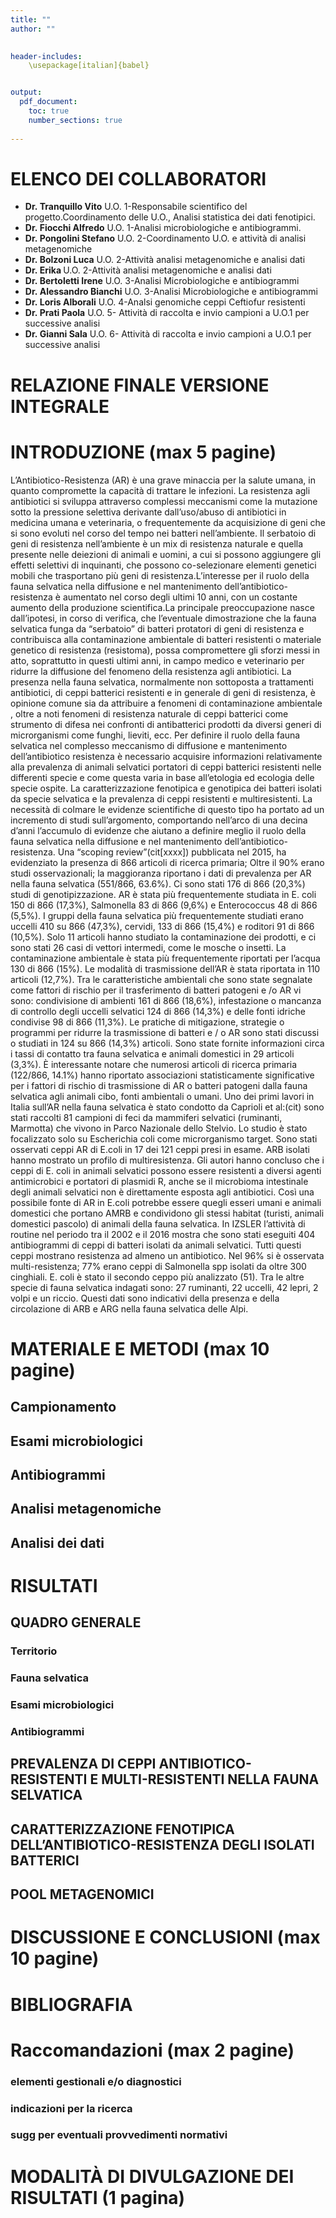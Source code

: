 ```yaml
---
title: ""
author: ""
 

header-includes:
    \usepackage[italian]{babel}


output:
  pdf_document:
    toc: true
    number_sections: true
 
---
```

\listoffigures
\listoftables
# ELENCO DEI COLLABORATORI {-}
* **Dr. Tranquillo Vito** U.O. 1-Responsabile scientifico del progetto.Coordinamento delle U.O., Analisi statistica dei dati fenotipici. 
* **Dr. Fiocchi Alfredo** U.O. 1-Analisi microbiologiche e antibiogrammi.
* **Dr. Pongolini Stefano** U.O. 2-Coordinamento U.O. e attività di analisi metagenomiche
* **Dr. Bolzoni Luca** U.O. 2-Attività analisi metagenomiche e analisi dati
* **Dr. Erika       ** U.O. 2-Attività analisi metagenomiche e analisi dati
* **Dr. Bertoletti Irene** U.O. 3-Analisi Microbiologiche e antibiogrammi
* **Dr. Alessandro Bianchi** U.O. 3-Analisi Microbiologiche e antibiogrammi
* **Dr. Loris Alborali** U.O. 4-Analsi genomiche ceppi Ceftiofur resistenti
* **Dr. Prati Paola** U.O. 5- Attività di raccolta e invio campioni a U.O.1 per successive analisi
* **Dr. Gianni Sala** U.O. 6- Attività di raccolta e invio campioni a U.O.1 per successive analisi

# RELAZIONE FINALE VERSIONE INTEGRALE {-}

# INTRODUZIONE (max 5 pagine)
L'Antibiotico-Resistenza (AR) è una grave minaccia per la salute umana, in quanto compromette la capacità di trattare le infezioni. La resistenza agli antibiotici si sviluppa attraverso complessi meccanismi come la mutazione sotto la pressione selettiva derivante dall'uso/abuso di antibiotici in medicina umana e veterinaria, o frequentemente da acquisizione di geni che si sono evoluti nel corso del tempo nei batteri nell'ambiente. Il serbatoio di geni di resistenza nell'ambiente è un mix
di resistenza naturale e quella presente nelle deiezioni di animali e uomini, a cui si possono aggiungere gli effetti selettivi di inquinanti, che possono co-selezionare elementi genetici mobili che trasportano più geni di resistenza.L'interesse per il ruolo della fauna selvatica nella diffusione e nel mantenimento dell'antibiotico-resistenza è aumentato nel corso degli ultimi 10 anni, con un costante aumento della produzione scientifica.La principale preoccupazione nasce dall'ipotesi, in corso di verifica, che l'eventuale dimostrazione che la fauna selvatica funga da "serbatoio" di batteri protatori di geni di resistenza e contribuisca alla contaminazione ambientale di batteri resistenti o materiale genetico
di resistenza (resistoma), possa compromettere gli sforzi messi in atto, soprattutto in questi ultimi anni, in campo medico e veterinario per ridurre la diffusione del fenomeno della resistenza agli antibiotici. 
La presenza nella fauna selvatica, normalmente non sottoposta a trattamenti antibiotici, di ceppi batterici resistenti e in generale di geni di resistenza, è opinione comune sia da attribuire a fenomeni di contaminazione ambientale , oltre a noti fenomeni di resistenza naturale di ceppi batterici come strumento di difesa nei confronti di antibatterici prodotti da diversi generi di microrganismi come funghi, lieviti, ecc. Per definire il ruolo della fauna selvatica nel complesso meccanismo di diffusione e mantenimento dell'antibiotico resistenza è necessario acquisire informazioni relativamente alla prevalenza di animali selvatici portatori di ceppi batterici resistenti nelle differenti specie e come questa varia in base all'etologia ed ecologia delle specie ospite. La caratterizzazione fenotipica e genotipica dei batteri isolati da specie selvatica e la prevalenza di ceppi resistenti e multiresistenti. La necessità di colmare le evidenze scientifiche di questo tipo ha portato ad un incremento di studi sull'argomento, comportando nell'arco di una decina d'anni l'accumulo di evidenze che aiutano a definire meglio il ruolo della fauna selvatica nella diffusione e nel mantenimento dell'antibiotico-resistenza.
Una “scoping review”(cit[xxxx]) pubblicata nel 2015, ha evidenziato la presenza di 866 articoli di ricerca primaria; Oltre il 90% erano studi osservazionali; la maggioranza riportano i dati di prevalenza per AR nella fauna selvatica (551/866, 63.6%). Ci sono stati 176 di 866 (20,3%) studi  di genotipizzazione.   AR è stata più frequentemente studiata in E. coli 150 di 866 (17,3%), Salmonella 83 di 866 (9,6%) e Enterococcus 48 di 866 (5,5%). I gruppi della fauna selvatica più frequentemente studiati erano uccelli 410 su 866 (47,3%), cervidi, 133 di 866 (15,4%) e roditori 91 di 866 (10,5%). Solo 11 articoli hanno studiato la contaminazione dei prodotti, e ci sono stati 26 casi di vettori intermedi, come le mosche o insetti. La contaminazione ambientale è stata più frequentemente riportati per l'acqua 130 di 866 (15%). Le modalità di trasmissione dell’AR è stata riportata in 110 articoli (12,7%). Tra le caratteristiche ambientali che sono state segnalate come fattori di rischio per il trasferimento di batteri patogeni e /o AR vi sono: condivisione di ambienti  161 di 866 (18,6%), infestazione o mancanza di controllo degli uccelli selvatici 124 di 866 (14,3%) e delle fonti idriche condivise 98 di 866 (11,3%). Le pratiche di mitigazione, strategie o programmi per ridurre la trasmissione di batteri e / o AR sono stati discussi o studiati in 124 su 866 (14,3%) articoli. Sono state fornite informazioni circa i tassi di contatto tra fauna selvatica e animali domestici in 29 articoli (3,3%). È interessante notare che numerosi articoli di ricerca primaria (122/866, 14.1%) hanno riportato associazioni statisticamente significative per i fattori di rischio di trasmissione di AR o batteri patogeni dalla fauna selvatica agli animali cibo, fonti ambientali o umani. Uno dei primi lavori in Italia sull’AR nella  fauna selvatica è stato condotto da Caprioli et al:(cit) sono stati  raccolti 81 campioni di feci da mammiferi selvatici (ruminanti, Marmotta) che vivono in Parco Nazionale dello Stelvio. Lo studio è stato focalizzato solo su Escherichia coli come microrganismo target. Sono stati osservati ceppi AR di E.coli in 17 dei 121 ceppi  presi in esame. ARB isolati hanno mostrato un profilo di multiresistenza. Gli autori hanno concluso che i ceppi di E. coli in animali selvatici possono essere resistenti a diversi agenti antimicrobici e portatori di  plasmidi R, anche se il microbioma intestinale degli animali selvatici non è direttamente esposta agli antibiotici. Così una possibile fonte di AR in E.coli potrebbe essere quegli esseri umani e animali domestici che portano AMRB e condividono gli stessi habitat (turisti, animali domestici pascolo) di animali della fauna selvatica. In IZSLER l’attività di routine nel periodo tra il 2002 e il 2016 mostra che sono stati eseguiti 404 antibiogrammi di ceppi di batteri isolati da animali selvatici. Tutti questi ceppi mostrano resistenza ad almeno un antibiotico. Nel 96% si è osservata multi-resistenza; 77% erano ceppi di Salmonella spp isolati da oltre 300 cinghiali. E. coli è stato il secondo ceppo più analizzato (51). Tra le altre specie di fauna selvatica indagati sono: 27 ruminanti, 22 uccelli, 42 lepri, 2 volpi e un riccio. Questi dati sono indicativi della presenza e della circolazione di ARB e ARG nella fauna selvatica delle Alpi.








# MATERIALE E METODI (max 10 pagine)

## Campionamento

## Esami microbiologici

## Antibiogrammi

## Analisi metagenomiche

## Analisi dei dati

# RISULTATI

## QUADRO GENERALE

### Territorio

### Fauna selvatica

### Esami microbiologici

### Antibiogrammi

## PREVALENZA DI CEPPI ANTIBIOTICO-RESISTENTI E MULTI-RESISTENTI NELLA FAUNA SELVATICA

## CARATTERIZZAZIONE FENOTIPICA DELL'ANTIBIOTICO-RESISTENZA DEGLI ISOLATI BATTERICI

## POOL METAGENOMICI

# DISCUSSIONE E CONCLUSIONI (max 10 pagine)

# BIBLIOGRAFIA

# Raccomandazioni (max 2 pagine)
### elementi gestionali e/o diagnostici
### indicazioni per la ricerca
### sugg per eventuali provvedimenti normativi

# MODALITÀ DI DIVULGAZIONE DEI RISULTATI (1 pagina)



